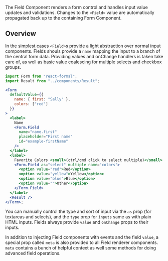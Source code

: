 The Field Component renders a form control and handles input value updates and validations.
Changes to the `<Field>` value are automatically propagated back up to the containing Form
Component.

## Overview

In the simplest cases `<Field>`s provide a light abstraction over normal input components. Fields
shouls provide a `name` mapping the input to a branch of the central form data.
Providing values and onChange handlers is taken take care of, as well as basic
value coalescing for multiple selects and checkbox groups.

```jsx
import Form from "react-formal";
import Result from "../components/Result";

<Form
  defaultValue={{
    name: { first: "Sally" },
    colors: ["red"]
  }}
>
  <label>
    Name
    <Form.Field
      name="name.first"
      placeholder="First name"
      id="example-firstName"
    />
  </label>
  <label>
    Favorite Colors <small>(ctrl/cmd click to select multiple)</small>
    <Form.Field as="select" multiple name="colors">
      <option value="red">Red</option>
      <option value="yellow">Yellow</option>
      <option value="blue">Blue</option>
      <option value="">Other</option>
    </Form.Field>
  </label>
  <Result />
</Form>;
```

You can manually control the type and sort of input via the `as` prop (for textareas and selects),
and the `type` prop for `inputs` same as with plain HTML inputs. Fields always
provide `value` and `onChange` props to their inputs.

In addition to injecting Field components with events and the field `value`, a
special prop called `meta` is also provided to all Field renderer components. `meta`
contains a bunch of helpful context as well some methods for doing advanced field operations.

<!-- ```ts
interface Meta {
  value: any;                // the Field Value
  valid: boolean;            // Whether the field is currently valid
  invalid: boolean;          // inverse of valid
  touched: boolean:          // whether the field has been touched yet
  errors: ErrorObjectMap;    // the errors for this field and any neted fields
  schema?: YupSchema;        // The schema for this field
  context: YupSchemaContext; // the yup context object
  // onError allows manually _replacing_ errors for the Field `name`
  // any existing errors for this path will be removed first
  onError(errors: ErrorObjectMap): void
}
``` -->
